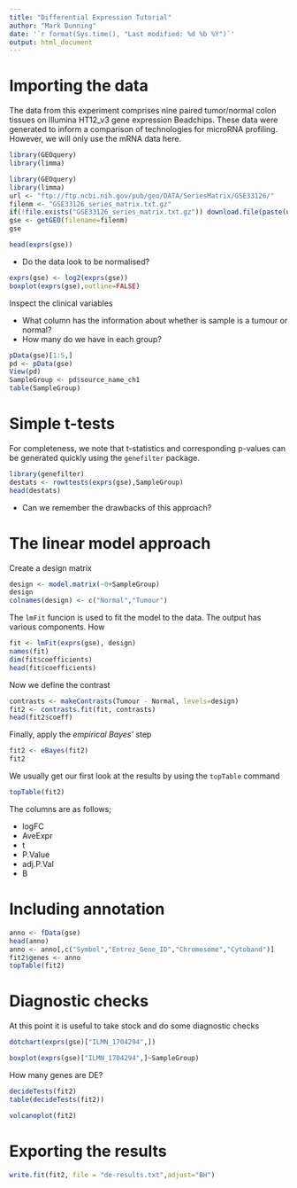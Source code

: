 ```yaml
---
title: "Differential Expression Tutorial"
author: "Mark Dunning"
date: '`r format(Sys.time(), "Last modified: %d %b %Y")`'
output: html_document
---
```


# Importing the data

The data from this experiment comprises nine paired tumor/normal colon tissues on Illumina HT12\_v3 gene expression Beadchips. These data were generated to inform a comparison of technologies for microRNA profiling. However, we will only use the mRNA data here. 


```r
library(GEOquery)
library(limma)
```


```r
library(GEOquery)
library(limma)
url <- "ftp://ftp.ncbi.nih.gov/pub/geo/DATA/SeriesMatrix/GSE33126/"
filenm <- "GSE33126_series_matrix.txt.gz"
if(!file.exists("GSE33126_series_matrix.txt.gz")) download.file(paste(url, filenm, sep=""), destfile=filenm)
gse <- getGEO(filename=filenm)
gse
```

```r
head(exprs(gse))
```

- Do the data look to be normalised?


```r
exprs(gse) <- log2(exprs(gse))
boxplot(exprs(gse),outline=FALSE)
```

Inspect the clinical variables

- What column has the information about whether is sample is a tumour or normal?
- How many do we have in each group?

```r
pData(gse)[1:5,]
pd <- pData(gse)
View(pd)
SampleGroup <- pd$source_name_ch1
table(SampleGroup)
```

# Simple t-tests

For completeness, we note that t-statistics and corresponding p-values can be generated quickly using the `genefilter` package. 

```r
library(genefilter)
destats <- rowttests(exprs(gse),SampleGroup)
head(destats)
```

- Can we remember the drawbacks of this approach?

# The linear model approach

Create a design matrix 

```r
design <- model.matrix(~0+SampleGroup)
design
colnames(design) <- c("Normal","Tumour")
```

The `lmFit` funcion is used to fit the model to the data. The output has various components. How 

```r
fit <- lmFit(exprs(gse), design)
names(fit)
dim(fit$coefficients)
head(fit$coefficients)
```

Now we define the contrast

```r
contrasts <- makeContrasts(Tumour - Normal, levels=design)
fit2 <- contrasts.fit(fit, contrasts)
head(fit2$coeff)
```

Finally, apply the *empirical Bayes'* step

```r
fit2 <- eBayes(fit2)
fit2
```

We usually get our first look at the results by using the `topTable` command

```r
topTable(fit2)
```

The columns are as follows;

- logFC
- AveExpr
- t
- P.Value
- adj.P.Val
- B

# Including annotation

```r
anno <- fData(gse)
head(anno)
anno <- anno[,c("Symbol","Entrez_Gene_ID","Chromosome","Cytoband")]
fit2$genes <- anno
topTable(fit2)
```

# Diagnostic checks

At this point it is useful to take stock and do some diagnostic checks

```r
dotchart(exprs(gse)["ILMN_1704294",])
```

```r
boxplot(exprs(gse)["ILMN_1704294",]~SampleGroup)
```

How many genes are DE?

```r
decideTests(fit2)
table(decideTests(fit2))
```


```r
volcanoplot(fit2)
```

# Exporting the results

```r
write.fit(fit2, file = "de-results.txt",adjust="BH")
```

